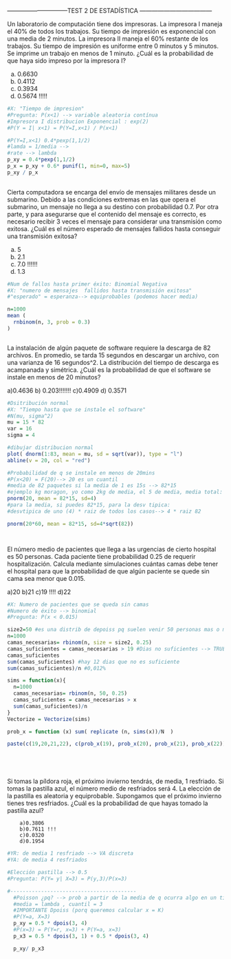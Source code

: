 ------------------------------TEST 2 DE ESTADÍSTICA ------------------------------------


Un laboratorio de computación tiene dos impresoras. La impresora I maneja el 40% 
de todos los trabajos. Su tiempo de impresión es exponencial con una media de 2 minutos. 
La impresora II maneja el 60% restante de los trabajos. Su tiempo de impresión es
uniforme entre 0 minutos y 5 minutos. Se imprime un trabajo en 
menos de 1 minuto. ¿Cuál es la probabilidad de que haya sido impreso por la impresora I?

 a) 0.6630
 b) 0.4112
 c) 0.3934
 d) 0.5674 !!!!!
```r
#X: "Tiempo de impresion" 
#Pregunta: P(x<1) --> variable aleatoria contínua
#Impresora I distribucion Exponencial : exp(2)
#P(Y = I| x<1) = P(Y=I,x<1) / P(x<1)

#P(Y=I,x<1) 0.4*pexp(1,1/2)
#lamda = 1/media --> 
#rate --> lambda
p_xy = 0.4*pexp(1,1/2)
p_x = p_xy + 0.6* punif(1, min=0, max=5)
p_xy / p_x
 
```

 
 
Cierta computadora se encarga del envío de mensajes militares desde un submarino. Debido a las condiciones extremas en las que opera el submarino, un mensaje no llega a su destino con probabilidad 0.7. Por otra parte, 
y para asegurarse que el contenido del mensaje es correcto, es necesario recibir 3 veces el mensaje para considerar una transmisión como exitosa. ¿Cuál es el número esperado de mensajes fallidos hasta conseguir una transmisión exitosa?

 a) 5
 b) 2.1
 c) 7.0 !!!!!!
 d) 1.3
```r
#Num de fallos hasta primer éxito: Binomial Negativa
#X: "numero de mensajes  fallidos hasta transmisión exitosa"
#"esperado" = esperanza--> equiprobables (podemos hacer media)

n=1000
mean (
  rnbinom(n, 3, prob = 0.3)
)



```
 
 
 La instalación de algún paquete de software requiere la descarga de 82 archivos. En promedio, se tarda 15 segundos en descargar un archivo, con una varianza de 16 segundos^2. La distribución del tiempo de descarga es acampanada y simétrica. ¿Cuál es la probabilidad de que el software se instale en menos de 20 minutos?
		
 a)0.4636
 b) 0.203!!!!!!!
 c)0.4909
 d) 0.3571
```r
#Dsitribución normal 
#X: "Tiempo hasta que se instale el software"
#N(mu, sigma^2)
mu = 15 * 82
var = 16 
sigma = 4

#dibujar distribucion normal
plot( dnorm(1:83, mean = mu, sd = sqrt(var)), type = "l")
abline(v = 20, col = "red")

#Probabilidad de q se instale en menos de 20mins
#P(x<20) = F(20)--> 20 es un cuantil
#media de 82 paquetes si la media de 1 es 15s --> 82*15
#ejemplo kg moragon, yo como 2kg de media, el 5 de media, media total: 5+2
pnorm(20, mean = 82*15, sd=4)
#para la media, si puedes 82*15, para la desv tipica: 
#desvtipica de uno (4) * raiz de todos los casos--> 4 * raiz 82

pnorm(20*60, mean = 82*15, sd=4*sqrt(82))




```

El número medio de pacientes que llega a las urgencias de cierto hospital es 50 personas. Cada paciente tiene probabilidad 0.25 de requerir hospitalización. Calcula mediante simulaciones cuántas camas debe tener el hospital para que la probabilidad de que algún paciente se quede sin cama sea menor que 0.015.

		
 a)20
 b)21
 c)19 !!!!
 d)22
```r
#X: Numero de pacientes que se queda sin camas
#Numero de éxito --> binomial
#Pregunta: P(x < 0.015)

size2=50 #es una distrib de depoiss pq suelen venir 50 personas mas o menos
n=1000
camas_necesarias= rbinom(n, size = size2, 0.25)
camas_suficientes = camas_necesarias > 19 #Dias no suficientes --> TRUE
camas_suficientes
sum(camas_suficientes) #hay 12 dias que no es suficiente
sum(camas_suficientes)/n #0,012%

sims = function(x){
  n=1000
  camas_necesarias= rbinom(n, 50, 0.25)
  camas_suficientes = camas_necesarias > x
  sum(camas_suficientes)/n
}
Vectorize = Vectorize(sims)

prob_x = function (x) sum( replicate (n, sims(x))/N  )

paste(c(19,20,21,22), c(prob_x(19), prob_x(20), prob_x(21), prob_x(22)))






```
 
 Si tomas la píldora roja, el próximo invierno tendrás, de media, 1 resfriado.  Si tomas la pastilla azul, el número medio  de resfriados será 4. La elección  de la pastilla es aleatoria y equiprobable. Supongamos que el próximo invierno tienes tres resfriados. ¿Cuál es la probabilidad de que hayas tomado la pastilla azul?   

		a)0.3806 
		b)0.7611 !!!
		c)0.0320
		d)0.1954
```r
#YR: de media 1 resfriado --> VA discreta
#YA: de media 4 resfriados

#Elección pastilla --> 0.5
#Pregunta: P(Y= y| X=3) = P(y,3)/P(x=3)

#-----------------------------------------
  #Poisson ¿pq? --> prob a partir de la media de q ocurra algo en un tiempo det
  #media = lambda , cuantil = 3
  #IMPORTANTE Dpoiss (porq queremos calcular x = K)
  #P(Y=a, X=3)
  p_xy = 0.5 * dpois(3, 4)
  #P(x=3) = P(Y=r, x=3) + P(Y=a, x=3)
  p_x3 = 0.5 * dpois(3, 1) + 0.5 * dpois(3, 4)

  p_xy/ p_x3                                                                         

```
 
  






 
 
 



